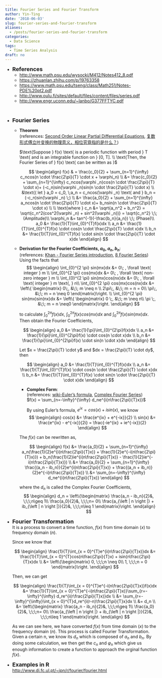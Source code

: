 ```yaml
---
title: Fourier Series and Fourier Transform
author: Yin-Ting
date: '2018-06-03'
slug: fourier-series-and-fourier-transform
aliases: 
  - /posts/fourier-series-and-fourier-transform
categories:
  - Data Science
tags:
  - Time Series Analysis
draft: no
---
```


* **<font size="4">References</font>** <br />
    * [http://www.math.psu.edu/wysocki/M412/Notes412_8.pdf](http://www.math.psu.edu/wysocki/M412/Notes412_8.pdf)
    * [https://zhuanlan.zhihu.com/p/19763358](https://zhuanlan.zhihu.com/p/19763358)
    * [https://www.math.psu.edu/tseng/class/Math251/Notes-PDE%20pt2.pdf](https://www.math.psu.edu/tseng/class/Math251/Notes-PDE%20pt2.pdf)
    * [http://www.oulu.fi/sites/default/files/content/files/series.pdf](http://www.oulu.fi/sites/default/files/content/files/series.pdf)
    * [http://www.engr.uconn.edu/~lanbo/G377FFTYC.pdf](http://www.engr.uconn.edu/~lanbo/G377FFTYC.pdf)
    
<br />

* **<font size="4">Fourier Series</font>**  <br />
    * **Theorem** <br />
    (references: [Second Order Linear Partial Differential Equations](https://www.math.psu.edu/tseng/class/Math251/Notes-PDE%20pt2.pdf), [复数形式傅立叶变换的物理意义，相位究竟指的是什么？](https://www.zhihu.com/question/20977844)) <br /> 
    
        $\text{Suppose } f(x) \text{ is a periodic function with period } T 
        \text{ and is an integrable function on } [0, T]. \\
        \text{Then, the  Fourier Series of } f(x) \text{ can be written as }$
        
        $$
        \begin{align}
        f(x) & = \frac{c_0}{2} + \sum_{n=1}^{\infty} c_ncos(n \cdot \frac{2\pi}{T} \cdot x  + \varphi_n) \\
        &= \frac{c_0}{2} + \sum_{n=1}^{\infty} c_ncos(\varphi _n)cos(n \cdot \frac{2\pi}{T} \cdot x)+ (-c_n)sin(\varphi _n)sin(n \cdot \frac{2\pi}{T} \cdot x) \\
        &\text{( let } a_0 = c_0, \;a_n = c_ncos(\varphi _n) \text{ and } b_n = (-c_n)sin(\varphi _n) \;) \\
        &= \frac{a_0}{2} + \sum_{n=1}^{\infty} a_ncos(n \cdot \frac{2\pi}{T} \cdot x)+ b_nsin(n \cdot \frac{2\pi}{T} \cdot x) \\ 
        \\
        \text{where } c_n &= \sqrt{a_n^2 + b_n^2} = \sqrt{c_n^2(cos^2(\varphi _n) + sin^2(\varphi _n))} = \sqrt{c_n^2} \;\; (Amplitude)\\
        \varphi_n &= tan^{-1}(-\frac{b_n}{a_n}) \;\; (Phase)\\
        a_0 &= \frac{1}{T}\int_{0}^{T}f(x)dx \\
        a_n &= \frac{1}{T}\int_{0}^{T}f(x) \cdot cos(n \cdot \frac{2\pi}{T} \cdot x)dx \\
        b_n &= \frac{1}{T}\int_{0}^{T}f(x) \cdot sin(n \cdot \frac{2\pi}{T} \cdot x)dx
        \end{align}
        $$
 
    * **Derivation for the Fourier Coefficients, $a_0$, $a_n$, $b_n$**: <br />
      (references: [Khan - Fourier Series introduction](https://www.khanacademy.org/science/electrical-engineering/ee-signals/ee-fourier-series/v/ee-fourier-series-intro), [8 Fourier Series](http://www.math.psu.edu/wysocki/M412/Notes412_8.pdf)) <br>
      Using the facts that  
        $$
        \begin{align}
        \int_{0}^{2 \pi} sin(mx)dx &= 0\; , \forall \text{ integer } m \\
        \int_{0}^{2 \pi} cos(mx)dx &= 0\; , \forall \text{ non-zero integer } m \\
        \int_{0}^{2 \pi} sin(mx)cos(nx)dx &= 0\; , \forall \text{ integer } m \text{, } n\\
        \int_{0}^{2 \pi} cos(mx)cos(nx)dx &= \left\{
          \begin{matrix}
          0\;, &\;\; m \neq n \\ 
          2\pi\;, &\;\; m = n = 0\\
          \pi\;, &\;\; m = n \neq 0  
          \end{matrix}\right. \\
        \int_{0}^{2 \pi} sin(mx)sin(nx)dx &= \left\{
          \begin{matrix}
          0 \;, &\;\; m \neq n\\ 
          \pi \;, &\;\; m = n \neq0 
          \end{matrix}\right.
        \end{align}
        $$
      
        to calculate   $\int_{0}^{2 \pi}f(x)dx$,   $\int_{0}^{2 \pi}f(x)cos(mx)dx$ and     $\int_{0}^{2 \pi}f(x)sin(mx)dx$. <br />
        Then obtain the  Fourier Coefficients, 
        
        $$
        \begin{align}
        a_0 &= \frac{1}{\pi}\int_{0}^{2\pi}f(x)dx \\
        a_n &= \frac{1}{\pi}\int_{0}^{2\pi}f(x) \cdot cos(n \cdot x)dx \\
        b_n &= \frac{1}{\pi}\int_{0}^{2\pi}f(x) \cdot sin(n \cdot x)dx 
        \end{align}
        $$
        
        Let $x = \frac{2\pi}{T} \cdot y$ and $dx = \frac{2\pi}{T} \cdot dy$, <br />
        then
        
        $$
        \begin{align}
        a_0 &= \frac{1}{T}\int_{0}^{T}f(x)dx \\
        a_n &= \frac{1}{T}\int_{0}^{T}f(x) \cdot cos(n \cdot \frac{2\pi}{T} \cdot x)dx \\
        b_n &= \frac{1}{T}\int_{0}^{T}f(x) \cdot sin(n \cdot \frac{2\pi}{T} \cdot x)dx
        \end{align}
        $$

       * **Complex Form**: <br />
            (references: [wiki-Euler's formula](https://en.wikipedia.org/wiki/Euler%27s_formula), [Complex Fourier Series](http://www.ee.ic.ac.uk/hp/staff/dmb/courses/E1Fourier/00300_ComplexFourier.pdf)) <br />
            $f(x) = \sum_{n=-\infty}^{\infty}  d_ne^{i(n\frac{2\pi}{T}x)}$
            
            
          By using Euler's formula, $e^{ix} = cos(x) + isin(x)$, we know
          $$
          \begin{align}
          cos(x) &= \frac{e^{ix} + e^{-ix}}{2} \\
          sin(x) &= \frac{e^{ix} - e^{-ix}}{2i} = \frac{-ie^{ix} + ie^{-ix}}{2}
          \end{align}
          $$
          
    
        The $f(x)$ can be rewritten as, 
        
        $$
        \begin{align}
        f(x) &= \frac{a_0}{2} + \sum_{n=1}^{\infty} a_n(\frac{1}{2}e^{i(n\frac{2\pi}{T}x)} + \frac{1}{2}e^{-i(n\frac{2\pi}{T}x)}) + b_n(\frac{1}{2}ie^{i(n\frac{2\pi}{T}x)} - \frac{1}{2}ie^{-i(n\frac{2\pi}{T}x)}) \\
        &= \frac{a_0}{2} + \sum_{n=1}^{\infty} \frac{(a_n - ib_n)}{2}e^{i(n\frac{2\pi}{T}x)} + \frac{(a_n + ib_n)}{2}e^{-i(n\frac{2\pi}{T}x)} \\
        &= \sum_{n=-\infty}^{\infty}  d_ne^{i(n\frac{2\pi}{T}x)}
        \end{align}
        $$
            
         where the $d_n$ is called the Complex Fourier Coefficients, 
         $$
         \begin{align}
         d_n = \left\{\begin{matrix}
          \frac{a_n - ib_n}{2}&, \;\;\;n\geq 1\\ 
          \frac{a_0}{2}&, \;\;\;n= 0\\ 
          \frac{a_{\left | n \right |} + ib_{\left | n \right |}}{2}&, \;\;\;n\leq 1
          \end{matrix}\right.
         \end{align}
         $$
   
   
* **<font size="4">Fourier Transformation</font>** <br />
  It is a process to convert a time function, $f(x)$ from time domain ($x$) to frequency domain ($n$). <br />
  
  Since we know that 
      
    $$
    \begin{align}
     \frac{1}{T}\int_{x = 0}^{T}e^{i(n\frac{2\pi}{T}x)}dx 
     &= \frac{1}{T}\int_{x = 0}^{T}cos(n\frac{2\pi}{T}x) + isin(n\frac{2\pi}{T}x)dx \\ 
     &= 
     \left\{\begin{matrix}
     0, \;\;\;n \neq 0\\
     1, \;\;\;n = 0
     \end{matrix}\right.
    \end{align}
    $$
      
  Then, we can get 
      
    $$
    \begin{align}
    \frac{1}{T}\int_{x = 0}^{T}e^{-i(n\frac{2\pi}{T}x)}f(x)dx 
    &= \frac{1}{T}\int_{x = 0}^{T}e^{-i(n\frac{2\pi}{T}x)}\sum_{r=-\infty}^{\infty}  d_re^{i(r\frac{2\pi}{T}x)}dx \\
    &= \sum_{r=-\infty}^{\infty}\int_{x = 0}^{T}d_re^{i(r-n)\frac{2\pi}{T}x}dx \\
    &= d_n \\
    &= \left\{\begin{matrix}
        \frac{a_n - ib_n}{2}&, \;\;\;n\geq 1\\ 
        \frac{a_0}{2}&, \;\;\;n= 0\\ 
        \frac{a_{\left | n \right |} + ib_{\left | n \right |}}{2}&, \;\;\;n\leq 1
        \end{matrix}\right.
    \end{align}
    $$
      
      
    As we can see here, we have converted $f(x)$ from time domain ($x$) to the frequency domain ($n$). This process is called Fourier Transformation. Given a certain n, we know its $d_n$ which is composed of $a_n$ and $b_n$. By doing some calculation, we then get the $c_n$ and $\varphi_n$ which give us enough information to create a function to approach the orginal function $f(x)$.

* **<font size="4">Examples in R</font>** <br />
[http://www.di.fc.ul.pt/~jpn/r/fourier/fourier.html](http://www.di.fc.ul.pt/~jpn/r/fourier/fourier.html)

